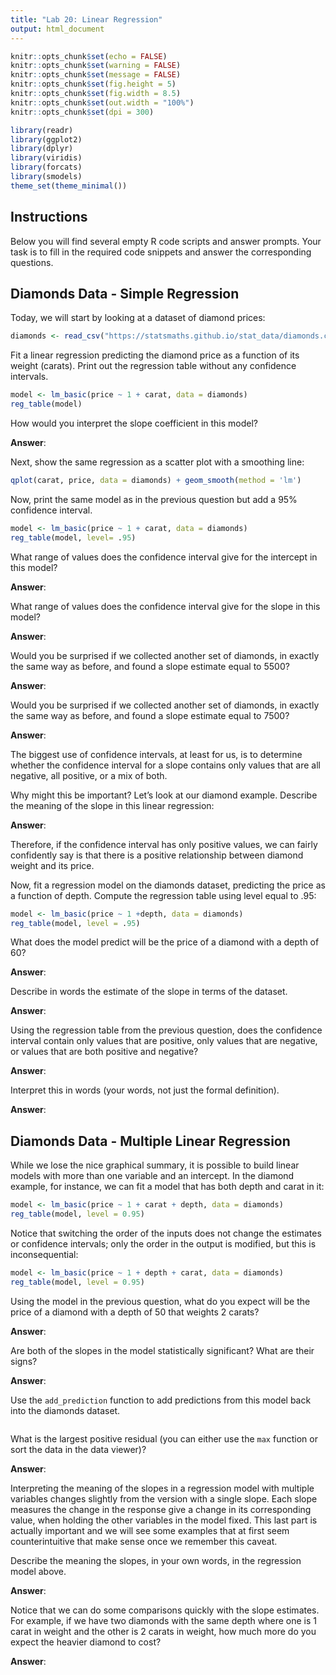 ```yaml
---
title: "Lab 20: Linear Regression"
output: html_document
---
```


```r
knitr::opts_chunk$set(echo = FALSE)
knitr::opts_chunk$set(warning = FALSE)
knitr::opts_chunk$set(message = FALSE)
knitr::opts_chunk$set(fig.height = 5)
knitr::opts_chunk$set(fig.width = 8.5)
knitr::opts_chunk$set(out.width = "100%")
knitr::opts_chunk$set(dpi = 300)

library(readr)
library(ggplot2)
library(dplyr)
library(viridis)
library(forcats)
library(smodels)
theme_set(theme_minimal())
```

## Instructions

Below you will find several empty R code scripts and answer prompts. Your task
is to fill in the required code snippets and answer the corresponding
questions.

## Diamonds Data - Simple Regression

Today, we will start by looking at a dataset of diamond prices:

```r
diamonds <- read_csv("https://statsmaths.github.io/stat_data/diamonds.csv")
```

Fit a linear regression predicting the diamond price as a function of
its weight (carats). Print out the regression table without any confidence
intervals.

```r
model <- lm_basic(price ~ 1 + carat, data = diamonds)
reg_table(model)
```

How would you interpret the slope coefficient in this model?

**Answer**:


Next, show the same regression as a scatter plot with a smoothing line:

```r
qplot(carat, price, data = diamonds) + geom_smooth(method = 'lm')
```

Now, print the same model as in the previous question but add a 95%
confidence interval.

```r
model <- lm_basic(price ~ 1 + carat, data = diamonds)
reg_table(model, level= .95)
```

What range of values does the confidence interval give for the intercept
in this model?

**Answer**:

What range of values does the confidence interval give for the slope
in this model?

**Answer**:

Would you be surprised if we collected another set of diamonds, in exactly the
same way as before, and found a slope estimate equal to 5500?

**Answer**:

Would you be surprised if we collected another set of diamonds, in exactly the
same way as before, and found a slope estimate equal to 7500?

**Answer**:

The biggest use of confidence intervals, at least for us, is to
determine whether the confidence interval for a slope contains only values
that are all negative, all positive, or a mix of both.

Why might this be important? Let's look at our diamond example. Describe the
meaning of the slope in this linear regression:

**Answer**:

Therefore, if the confidence interval has only positive values, we can
fairly confidently say is that there is a positive relationship between
diamond weight and its price.

Now, fit a regression model on the diamonds dataset, predicting the price as
a function of depth. Compute the regression table using level equal to .95:

```r
model <- lm_basic(price ~ 1 +depth, data = diamonds)
reg_table(model, level = .95)
```

What does the model predict will be the price of a diamond with a depth of
60?

**Answer**:

Describe in words the estimate of the slope in terms of the dataset.

**Answer**:

Using the regression table from the previous question, does the
confidence interval contain only values that are positive, only values that
are negative, or values that are both positive and negative?

**Answer**:

Interpret this in words (your words, not just the formal definition).

**Answer**:

## Diamonds Data - Multiple Linear Regression

While we lose the nice graphical summary, it is possible to build linear
models with more than one variable and an intercept. In the diamond example,
for instance, we can fit a model that has both depth and carat in it:

```r
model <- lm_basic(price ~ 1 + carat + depth, data = diamonds)
reg_table(model, level = 0.95)
```

Notice that switching the order of the inputs does not change the estimates
or confidence intervals; only the order in the output is modified, but this
is inconsequential:

```r
model <- lm_basic(price ~ 1 + depth + carat, data = diamonds)
reg_table(model, level = 0.95)
```

Using the model in the previous question, what do you expect will be the
price of a diamond with a depth of 50 that weights 2 carats?

**Answer**:

Are both of the slopes in the model statistically significant? What are
their signs?

**Answer**:

Use the `add_prediction` function to add predictions from this model
back into the diamonds dataset.

```r

```

What is the largest positive residual (you can either use the `max` function
or sort the data in the data viewer)?

**Answer**:

Interpreting the meaning of the slopes in a regression model with
multiple variables changes slightly from the version with a single slope.
Each slope measures the change in the response give a change in its
corresponding value, when holding the other variables in the model fixed.
This last part is actually important and we will see some examples that at
first seem counterintuitive that make sense once we remember this caveat.

Describe the meaning the slopes, in your own words, in the regression model
above.

**Answer**:

Notice that we can do some comparisons quickly with the slope estimates.
For example, if we have two diamonds with the same depth where one is 1
carat in weight and the other is 2 carats in weight, how much more do you
expect the heavier diamond to cost?

**Answer**:



